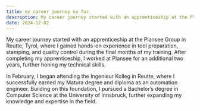 ```yaml
---
title: my career journey so far.
description: My career journey started with an apprenticeship at the Plansee Group in Reutte, Tyrol, where I gained hands-on experience in tool preparation, stamping, and quality control during the final months of my training. After completing my apprenticeship, I worked at Plansee for an additional two years, further honing my technical skills.
date: 2024-12-02
---
```


My career journey started with an apprenticeship at the Plansee Group in Reutte, Tyrol, where I gained hands-on experience in tool preparation, stamping, and quality control during the final months of my training. After completing my apprenticeship, I worked at Plansee for an additional two years, further honing my technical skills.

In February, I began attending the Ingenieur Kolleg in Reutte, where I successfully earned my Matura degree and diploma as an automation engineer. Building on this foundation, I pursued a Bachelor’s degree in Computer Science at the University of Innsbruck, further expanding my knowledge and expertise in the field.